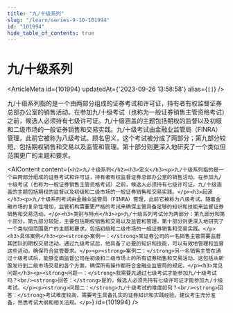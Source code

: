 ```yaml
---
title: "九/十级系列"
slug: "/learn/series-9-10-101994"
id: "101994"
hide_table_of_contents: true
---
```



# 九/十级系列

<ArticleMeta id={101994} updatedAt={'2023-09-26 13:58:58'} alias={`[]`} />
<div className='border-solid border-b border-t-0 my-4 border-[var(--ifm-color-gray-300)]' />

九/十级系列指的是一个由两部分组成的证券考试和许可证，持有者有权监督证券总部办公室的销售活动。在参加九/十级考试（也称为一般证券销售主管资格考试）之前，候选人必须持有七级许可证。九/十级涵盖的主题包括期权的监督以及初级和二级市场的一般证券销售和交易实践。九/十级考试由金融业监管局（FINRA）管理，此前它被称为八级考试。顾名思义，这个考试被分成了两部分；第九部分较短，包括期权销售和交易以及监管和管理。第十部分则更深入地研究了一个类似但范围更广的主题和要求。

<AIContent content={`<h2>九/十级系列</h2><h3>定义</h3><p>九/十级系列指的是一个由两部分组成的证券考试和许可证，持有者有权监督证券总部办公室的销售活动。在参加九/十级考试（也称为一般证券销售主管资格考试）之前，候选人必须持有七级许可证。九/十级涵盖的主题包括期权的监督以及初级和二级市场的一般证券销售和交易实践。</p><h3>起源</h3><p>九/十级系列考试由金融业监管局（FINRA）管理，此前它被称为八级考试。随着金融市场的复杂性增加，监管机构需要更严格的考试来确保主管具备足够的知识和技能来监督证券销售和交易活动。</p><h3>类别与特点</h3><p>九/十级系列考试分为两部分：第九部分和第十部分。第九部分较短，主要包括期权销售和交易以及监管和管理。第十部分则更深入地研究了一个类似但范围更广的主题和要求，包括初级和二级市场的一般证券销售和交易实践。</p><h3>具体案例</h3><p><strong>案例一：</strong>某证券公司的一名销售主管需要监督其团队的期权交易活动。通过九级考试后，他具备了必要的知识和技能，可以有效地管理和监督这些活动，确保符合监管要求。</p><p><strong>案例二：</strong>另一名销售主管在通过十级考试后，能够全面监督公司在初级和二级市场上的所有证券销售和交易活动。这包括从新股发行到二级市场交易的各个方面，确保所有操作都符合金融业监管局的规定。</p><h3>常见问题</h3><p><strong>问题一：</strong>我需要先通过七级考试才能参加九/十级考试吗？<br/><strong>回答：</strong>是的，候选人必须先持有七级许可证才能参加九/十级考试。</p><p><strong>问题二：</strong>九/十级考试的难度如何？<br/><strong>回答：</strong>考试难度较高，需要考生具备扎实的证券知识和实践经验。建议考生充分准备，熟悉考试大纲和相关法规。</p>`} id={101994} />
